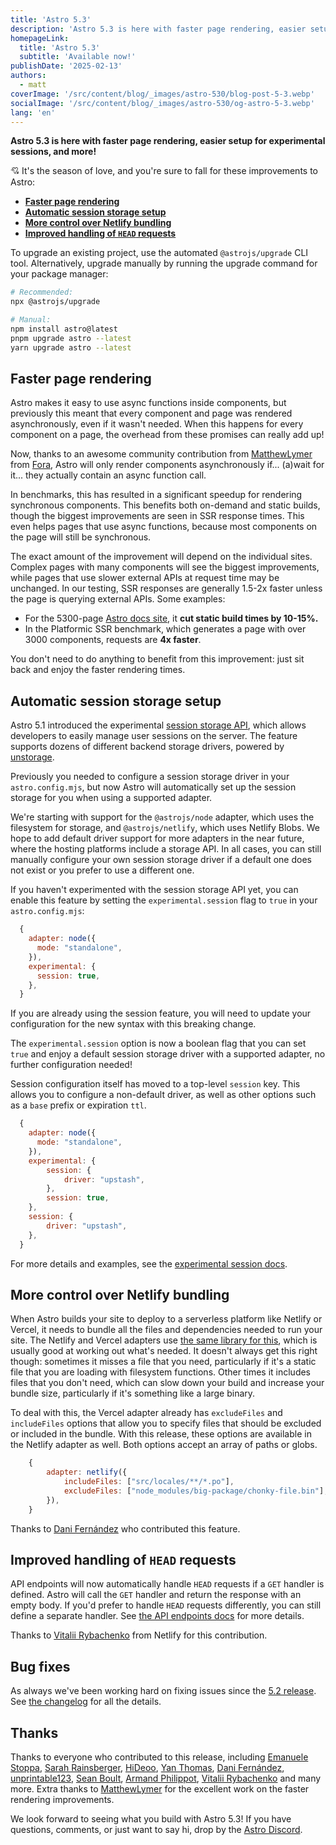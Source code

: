 ```yaml
---
title: 'Astro 5.3'
description: 'Astro 5.3 is here with faster page rendering, easier setup for experimental sessions, and more!'
homepageLink:
  title: 'Astro 5.3'
  subtitle: 'Available now!'
publishDate: '2025-02-13'
authors:
  - matt
coverImage: '/src/content/blog/_images/astro-530/blog-post-5-3.webp'
socialImage: '/src/content/blog/_images/astro-530/og-astro-5-3.webp'
lang: 'en'
---
```



**Astro 5.3 is here with faster page rendering, easier setup for experimental sessions, and more!**

💘 It's the season of love, and you're sure to fall for these improvements to Astro:

- [**Faster page rendering**](#faster-page-rendering)
- [**Automatic session storage setup**](#automatic-session-storage-setup)
- [**More control over Netlify bundling**](#more-control-over-netlify-bundling)
- [**Improved handling of `HEAD` requests**](#improved-handling-of-head-requests)

To upgrade an existing project, use the automated `@astrojs/upgrade` CLI tool. Alternatively, upgrade manually by running the upgrade command for your package manager:

```sh
# Recommended:
npx @astrojs/upgrade

# Manual:
npm install astro@latest
pnpm upgrade astro --latest
yarn upgrade astro --latest
```

## Faster page rendering

Astro makes it easy to use async functions inside components, but previously this meant that every component and page was rendered asynchronously, even if it wasn't needed. When this happens for every component on a page, the overhead from these promises can really add up!

Now, thanks to an awesome community contribution from [MatthewLymer](https://github.com/MatthewLymer) from [Fora](https://fora.com), Astro will only render components asynchronously if... (a)wait for it... they actually contain an async function call.

In benchmarks, this has resulted in a significant speedup for rendering synchronous components. This benefits both on-demand and static builds, though the biggest improvements are seen in SSR response times. This even helps pages that use async functions, because most components on the page will still be synchronous.

The exact amount of the improvement will depend on the individual sites. Complex pages with many components will see the biggest improvements, while pages that use slower external APIs at request time may be unchanged. In our testing, SSR responses are generally 1.5-2x faster unless the page is querying external APIs. Some examples:

- For the 5300-page [Astro docs site](https://docs.astro.build), it **cut static build times by 10-15%.**
- In the Platformic SSR benchmark, which generates a page with over 3000 components, requests are **4x faster**.

You don't need to do anything to benefit from this improvement: just sit back and enjoy the faster rendering times.

## Automatic session storage setup

Astro 5.1 introduced the experimental [session storage API](https://docs.astro.build/en/reference/experimental-flags/sessions/), which allows developers to easily manage user sessions on the server. The feature supports dozens of different backend storage drivers, powered by [unstorage](https://unstorage.unjs.io).

Previously you needed to configure a session storage driver in your `astro.config.mjs`, but now Astro will automatically set up the session storage for you when using a supported adapter.

We're starting with support for the `@astrojs/node` adapter, which uses the filesystem for storage, and `@astrojs/netlify`, which uses Netlify Blobs. We hope to add default driver support for more adapters in the near future, where the hosting platforms include a storage API. In all cases, you can still manually configure your own session storage driver if a default one does not exist or you prefer to use a different one.

If you haven't experimented with the session storage API yet, you can enable this feature by setting the `experimental.session` flag  to `true` in your `astro.config.mjs`:

```js title="astro.config.mjs" ins={6}
  {
    adapter: node({
      mode: "standalone",
    }),
    experimental: {
      session: true,
    },
  }
```

If you are already using the session feature, you will need to update your configuration for the new syntax with this breaking change.

The `experimental.session` option is now a boolean flag that you can set `true` and enjoy a default session storage driver with a supported adapter, no further configuration needed!

Session configuration itself has moved to a top-level `session` key. This allows you to configure a non-default driver, as well as other options such as a `base` prefix or expiration `ttl`.

```js title="astro.config.mjs" ins={9,11-13} del={6-8}
  {
    adapter: node({
      mode: "standalone",
    }),
    experimental: {
        session: {
            driver: "upstash",
        },
        session: true,
    },
    session: {
        driver: "upstash",
    },
  }
```

For more details and examples, see the [experimental session docs](https://docs.astro.build/en/reference/experimental-flags/sessions/).

## More control over Netlify bundling

When Astro builds your site to deploy to a serverless platform like Netlify or Vercel, it needs to bundle all the files and dependencies needed to run your site. The Netlify and Vercel adapters use [the same library for this](https://github.com/vercel/nft), which is usually good at working out what's needed. It doesn't always get this right though: sometimes it misses a file that you need, particularly if it's a static file that you are loading with filesystem functions. Other times it includes files that you don't need, which can slow down your build and increase your bundle size, particularly if it's something like a large binary.

To deal with this, the Vercel adapter already has `excludeFiles` and `includeFiles` options that allow you to specify files that should be excluded or included in the bundle. With this release, these options are available in the Netlify adapter as well. Both options accept an array of paths or globs.


```js title="astro.config.mjs" ins={3,4}
	{
		adapter: netlify({
			includeFiles: ["src/locales/**/*.po"],
			excludeFiles: ["node_modules/big-package/chonky-file.bin"],
		}),
	}
```
Thanks to [Dani Fernández](https://github.com/dfdez) who contributed this feature.

## Improved handling of `HEAD` requests

API endpoints will now automatically handle `HEAD` requests if a `GET` handler is defined. Astro will call the `GET` handler and return the response with an empty body. If you'd prefer to handle `HEAD` requests differently, you can still define a separate handler. See [the API endpoints docs](https://docs.astro.build/en/guides/endpoints/#server-endpoints-api-routes) for more details.

Thanks to [Vitalii Rybachenko](https://github.com/VitaliyR) from Netlify for this contribution.

## Bug fixes

As always we've been working hard on fixing issues since the [5.2 release](/blog/astro-520). See [the changelog](https://github.com/withastro/astro/blob/main/packages/astro/CHANGELOG.md) for all the details.

## Thanks

Thanks to everyone who contributed to this release, including [Emanuele Stoppa](https://github.com/ematipico), [Sarah Rainsberger](https://github.com/sarah11918), [HiDeoo](https://github.com/HiDeoo), [Yan Thomas](https://github.com/yanthomasdev), [Dani Fernández](https://github.com/dfdez), [unprintable123](https://github.com/unprintable123), [Sean Boult](https://github.com/Hacksore), [Armand Philippot](https://github.com/ArmandPhilippot), [Vitalii Rybachenko](https://github.com/VitaliyR) and many more. Extra thanks to [MatthewLymer](https://github.com/MatthewLymer) for the excellent work on the faster rendering improvements.

We look forward to seeing what you build with Astro 5.3! If you have questions, comments, or just want to say hi, drop by the [Astro Discord](https://astro.build/chat).
